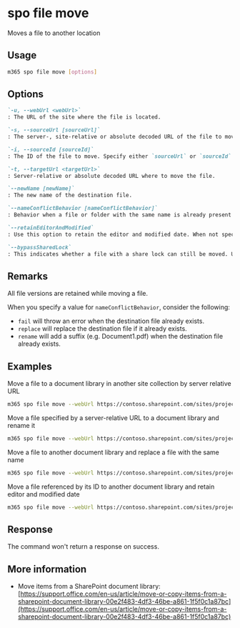 
# spo file move

Moves a file to another location

## Usage

```sh
m365 spo file move [options]
```

## Options

```md definition-list
`-u, --webUrl <webUrl>`
: The URL of the site where the file is located.

`-s, --sourceUrl [sourceUrl]`
: The server-, site-relative or absolute decoded URL of the file to move. Specify either `sourceUrl` or `sourceId` but not both.

`-i, --sourceId [sourceId]`
: The ID of the file to move. Specify either `sourceUrl` or `sourceId` but not both.

`-t, --targetUrl <targetUrl>`
: Server-relative or absolute decoded URL where to move the file.

`--newName [newName]`
: The new name of the destination file.

`--nameConflictBehavior [nameConflictBehavior]`
: Behavior when a file or folder with the same name is already present at the destination. Allowed values: `fail`, `replace`, `rename`. Defaults to `fail`.

`--retainEditorAndModified`
: Use this option to retain the editor and modified date. When not specified, these values are reset when moving to another library.

`--bypassSharedLock`
: This indicates whether a file with a share lock can still be moved. Use this option to move a file that is locked.
```

<Global />

## Remarks

All file versions are retained while moving a file.

When you specify a value for `nameConflictBehavior`, consider the following:

- `fail` will throw an error when the destination file already exists.
- `replace` will replace the destination file if it already exists.
- `rename` will add a suffix (e.g. Document1.pdf) when the destination file already exists.

## Examples

Move a file to a document library in another site collection by server relative URL

```sh
m365 spo file move --webUrl https://contoso.sharepoint.com/sites/project-x --sourceUrl "/sites/project-x/Shared Documents/sp1.pdf" --targetUrl "/sites/project-y/Archived documents"
```

Move a file specified by a server-relative URL to a document library and rename it

```sh
m365 spo file move --webUrl https://contoso.sharepoint.com/sites/project-x --sourceUrl "/Shared Documents/sp1.pdf" --targetUrl "/sites/project-x/My Documents" --newName Report.pdf
```

Move a file to another document library and replace a file with the same name

```sh
m365 spo file move --webUrl https://contoso.sharepoint.com/sites/project-x --sourceUrl "/Shared Documents/Report project-x.pdf" --targetUrl "/sites/project-x/My Documents" --newName Report.pdf --nameConflictBehavior replace
```

Move a file referenced by its ID to another document library and retain editor and modified date

```sh
m365 spo file move --webUrl https://contoso.sharepoint.com/sites/project-x --sourceId b8cc341b-9c11-4f2d-aa2b-0ce9c18bcba2 --targetUrl "/sites/project-x/My Documents" --retainEditorAndModified
```

## Response

The command won't return a response on success.

## More information

- Move items from a SharePoint document library: [https://support.office.com/en-us/article/move-or-copy-items-from-a-sharepoint-document-library-00e2f483-4df3-46be-a861-1f5f0c1a87bc](https://support.office.com/en-us/article/move-or-copy-items-from-a-sharepoint-document-library-00e2f483-4df3-46be-a861-1f5f0c1a87bc)
